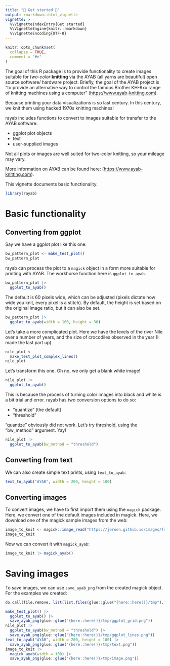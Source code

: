 ```yaml
---
title: "🧶 Get started 🧶"
output: rmarkdown::html_vignette
vignette: >
  %\VignetteIndexEntry{Get started}
  %\VignetteEngine{knitr::rmarkdown}
  %\VignetteEncoding{UTF-8}
---
```


```r
knitr::opts_chunk$set(
  collapse = TRUE,
  comment = "#>"
)
```

The goal of this R package is to provide functionality to create images suitable for *two-color* **knitting** via the AYAB (all yarns are beautiful) open source software/ hardware project. Briefly, the goal of the AYAB project is "to provide an alternative way to control the famous Brother KH-9xx range of knitting machines using a computer" ([https://www.ayab-knitting.com](https://www.ayab-knitting.com)).

Because printing your data visualizations is so last century. In this century, we knit them using hacked 1970s knitting machines!

rayab includes functions to convert to images suitable for transfer to the AYAB software:

- ggplot plot objects
- text
- user-supplied images

Not all plots or images are well suited for two-color knitting, so your mileage may vary.

More information on AYAB can be found here: ([https://www.ayab-knitting.com](https://www.ayab-knitting.com)). 

This vignette documents basic functionality.


```r
library(rayab)
```

# Basic functionality

## Converting from ggplot

Say we have a ggplot plot like this one:

```r
bw_pattern_plot <- make_test_plot()
bw_pattern_plot
```

rayab can process the plot to a `magick` object in a form more suitable for printing with AYAB.
The workhorse function here is `ggplot_to_ayab`.

```r
bw_pattern_plot |> 
  ggplot_to_ayab()
```

The default is 60 pixels wide, which can be adjusted (pixels dictate how wide you knit, every pixel is a stitch). 
By default, the height is set based on the original image ratio, but it can also be set.

```r
bw_pattern_plot |> 
  ggplot_to_ayab(width = 100, height = 30)
```

Let's take a more complicated plot. Here we have the levels of the river Nile over a number of years, and the size of crocodiles observed in the year (I made the last part up).

```r
nile_plot <-
  make_test_plot_complex_lines()
nile_plot
```

Let's transform this one. Oh no, we only get a blank white image!

```r
nile_plot |> 
  ggplot_to_ayab()
```

This is because the process of turning color images into black and white is a bit trial and error. rayab has two conversion options to do so:

- "quantize" (the default)
- "threshold"

"quantize" obviously did not work. Let's try threshold, using the "bw_method" argument. Yay!

```r
nile_plot |> 
  ggplot_to_ayab(bw_method = "threshold")
```

## Converting from text

We can also create simple text prints, using `text_to_ayab`:

```r
text_to_ayab("AYAB", width = 200, height = 100)
```

## Converting images

To convert images, we have to first import them using the `magick` package. Here, we convert one of the default images included in magick.
Here, we download one of the magick sample images from the web:

```r
image_to_knit <- magick::image_read("https://jeroen.github.io/images/frink.png")
image_to_knit
```

Now we can convert it with `magick_ayab`:

```r
image_to_knit |> magick_ayab()
```

# Saving images

To save images, we can use `save_ayab_png` from the created magick object. For the examples we created:

```r
do.call(file.remove, list(list.files(glue::glue("{here::here()}/tmp"), full.names = TRUE)))
```


```r
make_test_plot() |>
  ggplot_to_ayab() |> 
  save_ayab_png(glue::glue("{here::here()}/tmp/ggplot_grid.png"))
nile_plot |> 
  ggplot_to_ayab(bw_method = "threshold") |> 
  save_ayab_png(glue::glue("{here::here()}/tmp/ggplot_lines.png"))
text_to_ayab("AYAB", width = 200, height = 100) |> 
  save_ayab_png(glue::glue("{here::here()}/tmp/text.png"))
image_to_knit |> 
  magick_ayab(width = 100) |> 
  save_ayab_png(glue::glue("{here::here()}/tmp/image.png"))
```
